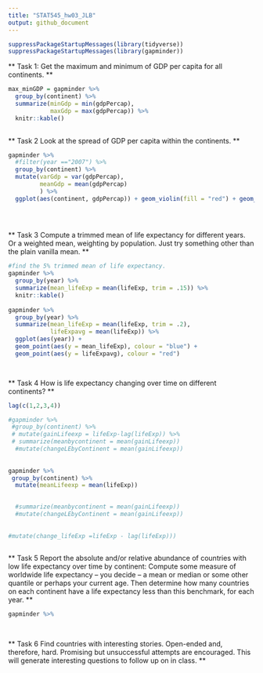 ```yaml
---
title: "STAT545_hw03_JLB"
output: github_document
---
```

```r
suppressPackageStartupMessages(library(tidyverse)) 
suppressPackageStartupMessages(library(gapminder))
```


** Task 1: Get the maximum and minimum of GDP per capita for all continents. **  

```r
max_minGDP = gapminder %>%
  group_by(continent) %>% 
  summarize(minGdp = min(gdpPercap),
            maxGdp = max(gdpPercap)) %>% 
  knitr::kable()
  
```

** Task 2 Look at the spread of GDP per capita within the continents. **  
```r
gapminder %>% 
  #filter(year =="2007") %>% 
  group_by(continent) %>% 
  mutate(varGdp = var(gdpPercap),
         meanGdp = mean(gdpPercap)
         ) %>% 
  ggplot(aes(continent, gdpPercap)) + geom_violin(fill = "red") + geom_jitter(alpha = 0.2) +scale_y_log10()

  
  
```

** Task 3 Compute a trimmed mean of life expectancy for different years. Or a weighted mean, weighting by population. Just try something other than the plain vanilla mean. **   
```r
#find the 5% trimmed mean of life expectancy. 
gapminder %>%
  group_by(year) %>%
  summarize(mean_lifeExp = mean(lifeExp, trim = .15)) %>% 
  knitr::kable() 
  
gapminder %>%
  group_by(year) %>%
  summarize(mean_lifeExp = mean(lifeExp, trim = .2),
            lifeExpavg = mean(lifeExp)) %>% 
  ggplot(aes(year)) +
  geom_point(aes(y = mean_lifeExp), colour = "blue") +
  geom_point(aes(y = lifeExpavg), colour = "red")

  
```

** Task 4 How is life expectancy changing over time on different continents? **  
```r

lag(c(1,2,3,4))

#gapminder %>% 
 #group_by(continent) %>% 
 # mutate(gainLifeexp = lifeExp-lag(lifeExp)) %>% 
 # summarize(meanbycontinent = mean(gainLifeexp))
  #mutate(changeLEbyContinent = mean(gainLifeexp))
  
  
gapminder %>% 
 group_by(continent) %>% 
  mutate(meanLifeexp = mean(lifeExp))

  
  #summarize(meanbycontinent = mean(gainLifeexp))
  #mutate(changeLEbyContinent = mean(gainLifeexp))
  
  
#mutate(change_lifeExp =lifeExp - lag(lifeExp))) 
  
```

** Task 5 Report the absolute and/or relative abundance of countries with low life expectancy over time by continent: Compute some measure of worldwide life expectancy – you decide – a mean or median or some other quantile or perhaps your current age. Then determine how many countries on each continent have a life expectancy less than this benchmark, for each year. **    
```r
gapminder %>%
  
  
```

** Task 6 Find countries with interesting stories. Open-ended and, therefore, hard. Promising but unsuccessful attempts are encouraged. This will generate interesting questions to follow up on in class. **   

```r

```

